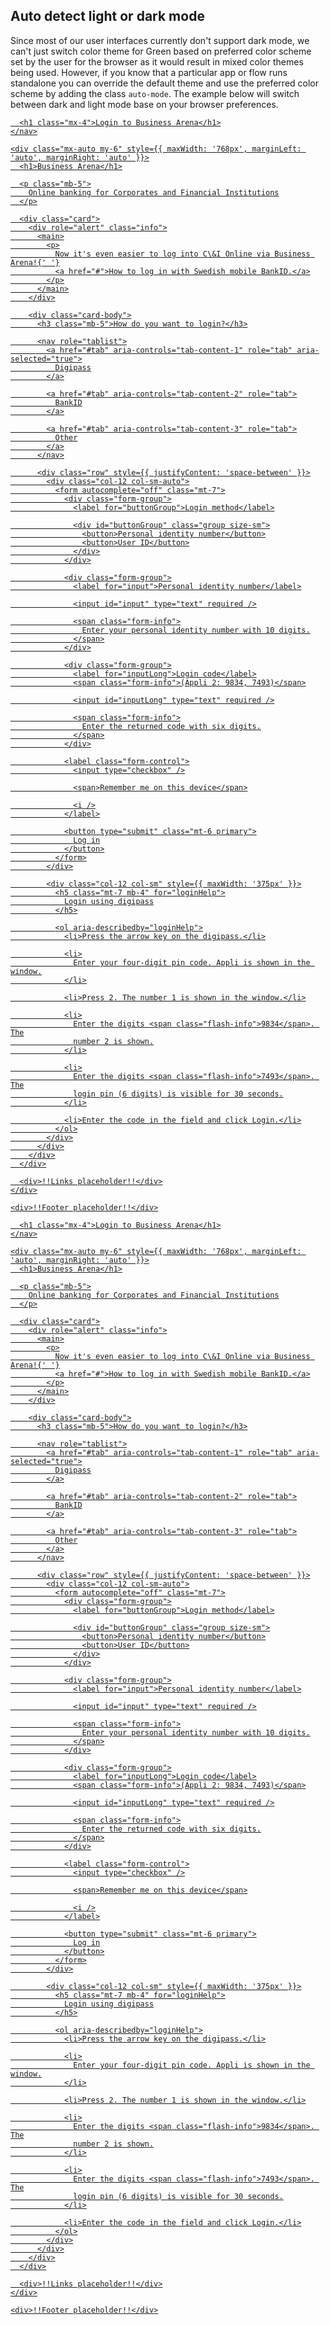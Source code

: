 
<Meta title="Use cases/Dark mode/Use preferred color scheme" />

## Auto detect light or dark mode

Since most of our user interfaces currently don't support dark mode, we can't just switch color theme for Green based on preferred color scheme set by the user for the browser as it would result in mixed color themes being used.
However, if you know that a particular app or flow runs standalone you can override the default theme and use the preferred color scheme by adding the class `auto-mode`. The example below will switch between dark and light mode base on your browser preferences.

<Canvas>
  <main class="auto-mode bg-color">
    <nav role="navigation" class="bg-dark">
      <a aria-label="Open seb.se in new tab" href="http://www.seb.se" target="_blank" class="brand" />

      <h1 class="mx-4">Login to Business Arena</h1>
    </nav>

    <div class="mx-auto my-6" style={{ maxWidth: '768px', marginLeft: 'auto', marginRight: 'auto' }}>
      <h1>Business Arena</h1>

      <p class="mb-5">
        Online banking for Corporates and Financial Institutions
      </p>

      <div class="card">
        <div role="alert" class="info">
          <main>
            <p>
              Now it's even easier to log into C\&I Online via Business Arena!{' '}
              <a href="#">How to log in with Swedish mobile BankID.</a>
            </p>
          </main>
        </div>

        <div class="card-body">
          <h3 class="mb-5">How do you want to login?</h3>

          <nav role="tablist">
            <a href="#tab" aria-controls="tab-content-1" role="tab" aria-selected="true">
              Digipass
            </a>

            <a href="#tab" aria-controls="tab-content-2" role="tab">
              BankID
            </a>

            <a href="#tab" aria-controls="tab-content-3" role="tab">
              Other
            </a>
          </nav>

          <div class="row" style={{ justifyContent: 'space-between' }}>
            <div class="col-12 col-sm-auto">
              <form autocomplete="off" class="mt-7">
                <div class="form-group">
                  <label for="buttonGroup">Login method</label>

                  <div id="buttonGroup" class="group size-sm">
                    <button>Personal identity number</button>
                    <button>User ID</button>
                  </div>
                </div>

                <div class="form-group">
                  <label for="input">Personal identity number</label>

                  <input id="input" type="text" required />

                  <span class="form-info">
                    Enter your personal identity number with 10 digits.
                  </span>
                </div>

                <div class="form-group">
                  <label for="inputLong">Login code</label>
                  <span class="form-info">(Appli 2: 9834, 7493)</span>

                  <input id="inputLong" type="text" required />

                  <span class="form-info">
                    Enter the returned code with six digits.
                  </span>
                </div>

                <label class="form-control">
                  <input type="checkbox" />

                  <span>Remember me on this device</span>

                  <i />
                </label>

                <button type="submit" class="mt-6 primary">
                  Log in
                </button>
              </form>
            </div>

            <div class="col-12 col-sm" style={{ maxWidth: '375px' }}>
              <h5 class="mt-7 mb-4" for="loginHelp">
                Login using digipass
              </h5>

              <ol aria-describedby="loginHelp">
                <li>Press the arrow key on the digipass.</li>

                <li>
                  Enter your four-digit pin code. Appli is shown in the window.
                </li>

                <li>Press 2. The number 1 is shown in the window.</li>

                <li>
                  Enter the digits <span class="flash-info">9834</span>. The
                  number 2 is shown.
                </li>

                <li>
                  Enter the digits <span class="flash-info">7493</span>. The
                  login pin (6 digits) is visible for 30 seconds.
                </li>

                <li>Enter the code in the field and click Login.</li>
              </ol>
            </div>
          </div>
        </div>
      </div>

      <div>!!Links placeholder!!</div>
    </div>

    <div>!!Footer placeholder!!</div>
  </main>
</Canvas>

<Canvas>
  <main class="light-mode bg-color">
    <nav role="navigation" class="bg-dark">
      <a aria-label="Open seb.se in new tab" href="http://www.seb.se" target="_blank" class="brand" />

      <h1 class="mx-4">Login to Business Arena</h1>
    </nav>

    <div class="mx-auto my-6" style={{ maxWidth: '768px', marginLeft: 'auto', marginRight: 'auto' }}>
      <h1>Business Arena</h1>

      <p class="mb-5">
        Online banking for Corporates and Financial Institutions
      </p>

      <div class="card">
        <div role="alert" class="info">
          <main>
            <p>
              Now it's even easier to log into C\&I Online via Business Arena!{' '}
              <a href="#">How to log in with Swedish mobile BankID.</a>
            </p>
          </main>
        </div>

        <div class="card-body">
          <h3 class="mb-5">How do you want to login?</h3>

          <nav role="tablist">
            <a href="#tab" aria-controls="tab-content-1" role="tab" aria-selected="true">
              Digipass
            </a>

            <a href="#tab" aria-controls="tab-content-2" role="tab">
              BankID
            </a>

            <a href="#tab" aria-controls="tab-content-3" role="tab">
              Other
            </a>
          </nav>

          <div class="row" style={{ justifyContent: 'space-between' }}>
            <div class="col-12 col-sm-auto">
              <form autocomplete="off" class="mt-7">
                <div class="form-group">
                  <label for="buttonGroup">Login method</label>

                  <div id="buttonGroup" class="group size-sm">
                    <button>Personal identity number</button>
                    <button>User ID</button>
                  </div>
                </div>

                <div class="form-group">
                  <label for="input">Personal identity number</label>

                  <input id="input" type="text" required />

                  <span class="form-info">
                    Enter your personal identity number with 10 digits.
                  </span>
                </div>

                <div class="form-group">
                  <label for="inputLong">Login code</label>
                  <span class="form-info">(Appli 2: 9834, 7493)</span>

                  <input id="inputLong" type="text" required />

                  <span class="form-info">
                    Enter the returned code with six digits.
                  </span>
                </div>

                <label class="form-control">
                  <input type="checkbox" />

                  <span>Remember me on this device</span>

                  <i />
                </label>

                <button type="submit" class="mt-6 primary">
                  Log in
                </button>
              </form>
            </div>

            <div class="col-12 col-sm" style={{ maxWidth: '375px' }}>
              <h5 class="mt-7 mb-4" for="loginHelp">
                Login using digipass
              </h5>

              <ol aria-describedby="loginHelp">
                <li>Press the arrow key on the digipass.</li>

                <li>
                  Enter your four-digit pin code. Appli is shown in the window.
                </li>

                <li>Press 2. The number 1 is shown in the window.</li>

                <li>
                  Enter the digits <span class="flash-info">9834</span>. The
                  number 2 is shown.
                </li>

                <li>
                  Enter the digits <span class="flash-info">7493</span>. The
                  login pin (6 digits) is visible for 30 seconds.
                </li>

                <li>Enter the code in the field and click Login.</li>
              </ol>
            </div>
          </div>
        </div>
      </div>

      <div>!!Links placeholder!!</div>
    </div>

    <div>!!Footer placeholder!!</div>
  </main>
</Canvas>
